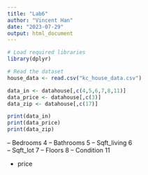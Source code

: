 ```yaml
---
title: "Lab6"
author: "Vincent Han"
date: "2023-07-29"
output: html_document
---
```


```r
# Load required libraries
library(dplyr)

# Read the dataset
house_data <- read.csv("kc_house_data.csv")

data_in <- datahouse[,c(4,5,6,7,8,11)]
data_price <- datahouse[,c(3)]
data_zip <- datahouse[,c(17)]

print(data_in)
print(data_price)
print(data_zip)
```

– Bedrooms    4
– Bathrooms   5
– Sqft_living 6  
– Sqft_lot    7
– Floors      8
– Condition   11

- price       
    
